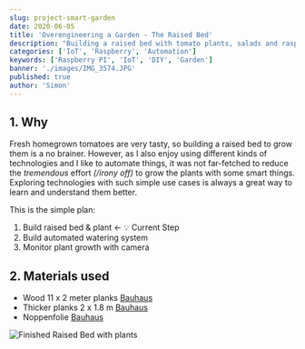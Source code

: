 ```yaml
---
slug: project-smart-garden
date: 2020-06-05
title: 'Overengineering a Garden - The Raised Bed'
description: "Building a raised bed with tomato plants, salads and raspberry pi's"
categories: ['IoT', 'Raspberry', 'Automation']
keywords: ['Raspberry PI', 'IoT', 'DIY', 'Garden']
banner: './images/IMG_3574.JPG'
published: true
author: 'Simon'
---
```

## 1. Why

Fresh homegrown tomatoes are very tasty, so building a raised bed to grow them is a no brainer. However, as I also enjoy using different kinds of technologies 
and I like to automate things, it was not far-fetched to reduce the *tremendous* effort *(/irony off)* to grow the plants with some smart things. Exploring technologies with 
such simple use cases is always a great way to learn and understand them better. 

This is the simple plan: 

1. Build raised bed & plant <- 💡 Current Step
2. Build automated watering system
3. Monitor plant growth with camera

## 2. Materials used

- Wood 11 x 2 meter planks [Bauhaus](https://www.bauhaus.info/schalung/schalbrett/p/26439895)
- Thicker planks 2 x 1.8 m [Bauhaus](https://www.bauhaus.info/latten-rahmen/rahmenholz/p/14416889)
- Noppenfolie [Bauhaus](https://www.bauhaus.info/hochbeetzubehoer/gardol-hochbeet-noppenfolie/p/26391746?gclid=EAIaIQobChMI5_6-iqbS6QIVibLVCh1sJwwkEAQYASABEgLU0fD_BwE&ef_id=EAIaIQobChMI5_6-iqbS6QIVibLVCh1sJwwkEAQYASABEgLU0fD_BwE:G:s&s_kwcid=AL!5677!3!413131788446!!!g!451090653342!&cid=PSEGoo8995092896_91171558935&pla_campid=8995092896&pla_adgrid=91171558935&pla_prpaid=451090653342&pla_prid=26391746&pla_adt=pla&pla_prch=online&pla_stco=)


![Finished Raised Bed with plants](./images/readyToWater.JPG)
